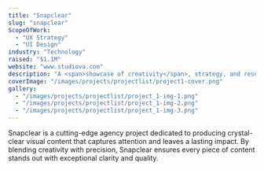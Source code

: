 ---
title: "Snapclear"
slug: "snapclear"
ScopeOfWork:
  - "UX Strategy"
  - "UI Design"
industry: "Technology"
raised: "$1.1M"
website: "www.studiova.com"
description: "A <span>showcase of creativity</span>, strategy, and results explore the projects that define us."
coverImage: "/images/projects/projectlist/project1-cover.png"
gallery:
  - "/images/projects/projectlist/project_1-img-1.png"
  - "/images/projects/projectlist/project_1-img-2.png"
  - "/images/projects/projectlist/project_1-img-3.png"
---

Snapclear is a cutting-edge agency project dedicated to producing crystal-clear visual content that captures attention and leaves a lasting impact. By blending creativity with precision, Snapclear ensures every piece of content stands out with exceptional clarity and quality.

